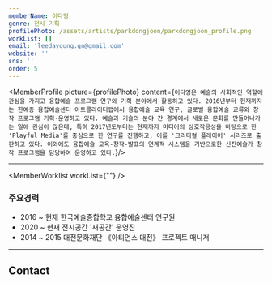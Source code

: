 ```yaml
---
memberName: 이다영
genre: 전시 기획
profilePhoto: /assets/artists/parkdongjoon/parkdongjoon_profile.png
workList: []
email: 'leedayoung.gn@gmail.com'
website: ''
sns: ''
order: 5
---
```

<MemberProfile picture={profilePhoto} content={`이다영은 예술의 사회적인 역할에 관심을 가지고 융합예술 프로그램 연구와 기획 분야에서 활동하고 있다. 2016년부터 현재까지는 한예종 융합예술센터 아트콜라이더랩에서 융합예술 교육 연구, 글로벌 융합예술 교류와 창작 프로그램 기획·운영하고 있다. 예술과 기술의 분야 간 경계에서 새로운 문화를 만들어나가는 일에 관심이 많은데, 특히 2017년도부터는 현재까지 미디어의 상호작용성을 바탕으로 한 'Playful Media'를 중심으로 한 연구를 진행하고, 이를 '크리티컬 플레이어' 시리즈로 출판하고 있다. 이외에도 융합예술 교육-창작-발표의 연계적 시스템을 기반으로한 신진예술가 창작 프로그램을 담당하여 운영하고 있다.`}/>

---
<MemberWorklist workList={""} />

### 주요경력
- 2016 ~ 현재 한국예술종합학교 융합예술센터 연구원
- 2020 ~ 현재 전시공간 '새공간' 운영진
- 2014 ~ 2015 대전문화재단 《아티언스 대전》 프로젝트 매니저
---
## Contact
<MemberContact email={email} website={website} sns={sns} />

